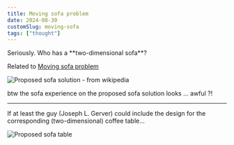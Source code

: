 ```yaml
---
title: Moving sofa problem
date: 2024-08-30
customSlug: moving-sofa
tags: ["thought"]
---
```




<Thought>
Seriously. Who has a **two-dimensional sofa**?
</Thought>

Related to [Moving sofa problem](https://en.m.wikipedia.org/wiki/Moving_sofa_problem)



<Image src={MovingSofa} alt="Proposed sofa solution - from wikipedia" />

btw the sofa experience on the proposed sofa solution looks ... awful ?!

---

If at least the guy (Joseph L. Gerver) could include the design for the corresponding (two-dimensional) coffee table...


<Image src={MovingSofaTable} alt="Proposed sofa table" />
